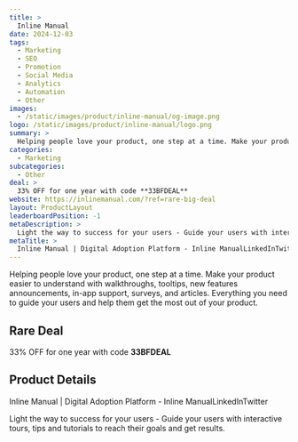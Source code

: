 ```yaml
---
title: >
  Inline Manual
date: 2024-12-03
tags:
  - Marketing
  - SEO
  - Promotion
  - Social Media
  - Analytics
  - Automation
  - Other
images:
  - /static/images/product/inline-manual/og-image.png
logo: /static/images/product/inline-manual/logo.png
summary: >
  Helping people love your product, one step at a time. Make your product easier to understand with walkthroughs, tooltips, new features announcements, in-app support, surveys, and articles. Everything you need to guide your users and help them get the most out of your product.
categories:
  - Marketing
subcategories:
  - Other
deal: >
  33% OFF for one year with code **33BFDEAL**
website: https://inlinemanual.com/?ref=rare-big-deal
layout: ProductLayout
leaderboardPosition: -1
metaDescription: >
  Light the way to success for your users - Guide your users with interactive tours, tips and tutorials to reach their goals and get results.
metaTitle: >
  Inline Manual | Digital Adoption Platform - Inline ManualLinkedInTwitter
---
```

Helping people love your product, one step at a time. Make your product easier to understand with walkthroughs, tooltips, new features announcements, in-app support, surveys, and articles. Everything you need to guide your users and help them get the most out of your product.

## Rare Deal

33% OFF for one year with code **33BFDEAL**

## Product Details

Inline Manual | Digital Adoption Platform - Inline ManualLinkedInTwitter

Light the way to success for your users - Guide your users with interactive tours, tips and tutorials to reach their goals and get results.
